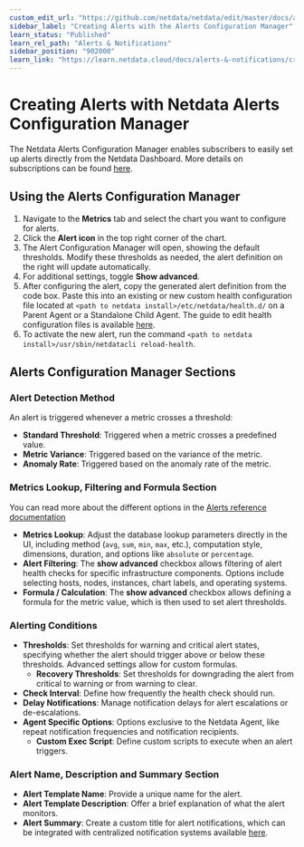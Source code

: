 ```yaml
---
custom_edit_url: "https://github.com/netdata/netdata/edit/master/docs/alerts-and-notifications/creating-alerts-with-netdata-alerts-configuration-manager.md"
sidebar_label: "Creating Alerts with the Alerts Configuration Manager"
learn_status: "Published"
learn_rel_path: "Alerts & Notifications"
sidebar_position: "902000"
learn_link: "https://learn.netdata.cloud/docs/alerts-&-notifications/creating-alerts-with-the-alerts-configuration-manager"
---
```


# Creating Alerts with Netdata Alerts Configuration Manager

The Netdata Alerts Configuration Manager enables subscribers to easily set up alerts directly from the Netdata Dashboard. More details on subscriptions can be found [here](https://www.netdata.cloud/pricing/).

## Using the Alerts Configuration Manager

1. Navigate to the **Metrics** tab and select the chart you want to configure for alerts.
2. Click the **Alert icon** in the top right corner of the chart.
3. The Alert Configuration Manager will open, showing the default thresholds. Modify these thresholds as needed, the alert definition on the right will update automatically.
4. For additional settings, toggle **Show advanced**.
5. After configuring the alert, copy the generated alert definition from the code box. Paste this into an existing or new custom health configuration file located at `<path to netdata install>/etc/netdata/health.d/` on a Parent Agent or a Standalone Child Agent. The guide to edit health configuration files is available [here](/docs/alerts-&-notifications/alert-configuration-reference#edit-health-configuration-files).
6. To activate the new alert, run the command `<path to netdata install>/usr/sbin/netdatacli reload-health`.

## Alerts Configuration Manager Sections

### Alert Detection Method

An alert is triggered whenever a metric crosses a threshold:

- **Standard Threshold**: Triggered when a metric crosses a predefined value.
- **Metric Variance**: Triggered based on the variance of the metric.
- **Anomaly Rate**: Triggered based on the anomaly rate of the metric.

### Metrics Lookup, Filtering and Formula Section

You can read more about the different options in the [Alerts reference documentation](/docs/alerts-&-notifications/alert-configuration-reference)

- **Metrics Lookup**: Adjust the database lookup parameters directly in the UI, including method (`avg`, `sum`, `min`, `max`, etc.), computation style, dimensions, duration, and options like `absolute` or `percentage`.
- **Alert Filtering**: The **show advanced** checkbox allows filtering of alert health checks for specific infrastructure components. Options include selecting hosts, nodes, instances, chart labels, and operating systems.
- **Formula / Calculation**: The **show advanced** checkbox allows defining a formula for the metric value, which is then used to set alert thresholds.

### Alerting Conditions

- **Thresholds**: Set thresholds for warning and critical alert states, specifying whether the alert should trigger above or below these thresholds. Advanced settings allow for custom formulas.
  - **Recovery Thresholds**: Set thresholds for downgrading the alert from critical to warning or from warning to clear.
- **Check Interval**: Define how frequently the health check should run.
- **Delay Notifications**: Manage notification delays for alert escalations or de-escalations.
- **Agent Specific Options**: Options exclusive to the Netdata Agent, like repeat notification frequencies and notification recipients.
  - **Custom Exec Script**: Define custom scripts to execute when an alert triggers.

### Alert Name, Description and Summary Section

- **Alert Template Name**: Provide a unique name for the alert.
- **Alert Template Description**: Offer a brief explanation of what the alert monitors.
- **Alert Summary**: Create a custom title for alert notifications, which can be integrated with centralized notification systems available [here](https://learn.netdata.cloud/docs/alerting/notifications/centralized-cloud-notifications).
